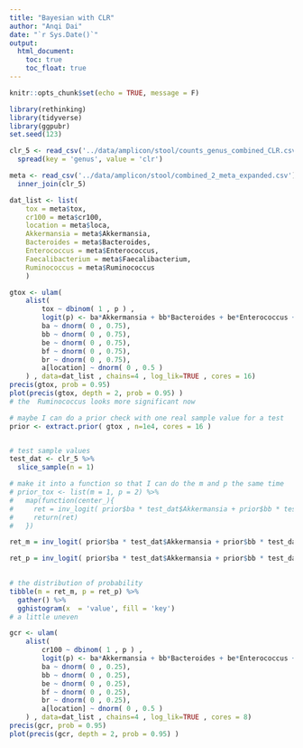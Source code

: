 ```yaml
---
title: "Bayesian with CLR"
author: "Anqi Dai"
date: "`r Sys.Date()`"
output:
  html_document:
    toc: true
    toc_float: true
---
```


```r
knitr::opts_chunk$set(echo = TRUE, message = F)
```

```r
library(rethinking)
library(tidyverse)  
library(ggpubr)
set.seed(123)

```

```r
clr_5 <- read_csv('../data/amplicon/stool/counts_genus_combined_CLR.csv') %>% 
  spread(key = 'genus', value = 'clr') 

meta <- read_csv('../data/amplicon/stool/combined_2_meta_expanded.csv')  %>% 
  inner_join(clr_5) 
```

```r
dat_list <- list(
    tox = meta$tox,
    cr100 = meta$cr100,
    location = meta$loca,
    Akkermansia = meta$Akkermansia,
    Bacteroides = meta$Bacteroides,
    Enterococcus = meta$Enterococcus,
    Faecalibacterium = meta$Faecalibacterium,
    Ruminococcus = meta$Ruminococcus
    ) 
```

```r
gtox <- ulam(
    alist(
        tox ~ dbinom( 1 , p ) ,
        logit(p) <- ba*Akkermansia + bb*Bacteroides + be*Enterococcus + bf*Faecalibacterium + br*Ruminococcus  + a[location] ,
        ba ~ dnorm( 0 , 0.75),
        bb ~ dnorm( 0 , 0.75),
        be ~ dnorm( 0 , 0.75),
        bf ~ dnorm( 0 , 0.75),
        br ~ dnorm( 0 , 0.75),
        a[location] ~ dnorm( 0 , 0.5 )
    ) , data=dat_list , chains=4 , log_lik=TRUE , cores = 16)
precis(gtox, prob = 0.95)   
plot(precis(gtox, depth = 2, prob = 0.95) )  
# the  Ruminococcus looks more significant now
```

```r
# maybe I can do a prior check with one real sample value for a test
prior <- extract.prior( gtox , n=1e4, cores = 16 )


# test sample values
test_dat <- clr_5 %>% 
  slice_sample(n = 1)

# make it into a function so that I can do the m and p the same time
# prior_tox <- list(m = 1, p = 2) %>% 
#   map(function(center_){
#     ret = inv_logit( prior$ba * test_dat$Akkermansia + prior$bb * test_dat$Bacteroides + prior$be * test_dat$Enterococcus +  prior$bf * test_dat$Faecalibacterium + prior$br * test_dat$Ruminococcus + prior$a[, center_] ) 
#     return(ret)
#   }) 

ret_m = inv_logit( prior$ba * test_dat$Akkermansia + prior$bb * test_dat$Bacteroides + prior$be * test_dat$Enterococcus +  prior$bf * test_dat$Faecalibacterium + prior$br * test_dat$Ruminococcus + prior$a[, 1] ) 

ret_p = inv_logit( prior$ba * test_dat$Akkermansia + prior$bb * test_dat$Bacteroides + prior$be * test_dat$Enterococcus +  prior$bf * test_dat$Faecalibacterium + prior$br * test_dat$Ruminococcus + prior$a[, 2] ) 
 

# the distribution of probability
tibble(m = ret_m, p = ret_p) %>% 
  gather() %>% 
  gghistogram(x  = 'value', fill = 'key')
# a little uneven 
```


```r
gcr <- ulam(
    alist(
        cr100 ~ dbinom( 1 , p ) ,
        logit(p) <- ba*Akkermansia + bb*Bacteroides + be*Enterococcus + bf*Faecalibacterium + br*Ruminococcus  + a[location] ,
        ba ~ dnorm( 0 , 0.25),
        bb ~ dnorm( 0 , 0.25),
        be ~ dnorm( 0 , 0.25),
        bf ~ dnorm( 0 , 0.25),
        br ~ dnorm( 0 , 0.25),
        a[location] ~ dnorm( 0 , 0.5 )
    ) , data=dat_list , chains=4 , log_lik=TRUE , cores = 8)
precis(gcr, prob = 0.95)
plot(precis(gcr, depth = 2, prob = 0.95) )
```

